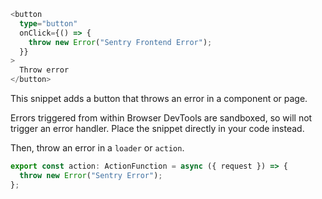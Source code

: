 ```typescript {filename:routes/error.tsx}
<button
  type="button"
  onClick={() => {
    throw new Error("Sentry Frontend Error");
  }}
>
  Throw error
</button>
```

This snippet adds a button that throws an error in a component or page.

<Note>

Errors triggered from within Browser DevTools are sandboxed, so will not trigger an error handler. Place the snippet directly in your code instead.

</Note>

Then, throw an error in a `loader` or `action`.

```typescript {filename:routes/error.tsx}
export const action: ActionFunction = async ({ request }) => {
  throw new Error("Sentry Error");
};
```
